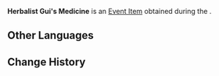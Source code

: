 {{Item Infobox
|id           = 100726
|image        = Item Parcel.png
|type         = Quest Items
|group        = Event Items
|description  = Medicine from Herbalist Gui. Best to send it to the one who ordered it.
|source1      = Given during [[A Very Festive Problem]]
|event        = Lantern Rite Tales
}}
'''Herbalist Gui's Medicine''' is an [[Event Item]] obtained during the {{Quest|A Very Festive Problem}}.

==Other Languages==
{{Other Languages
|default_hidden = 1
|en      = Herbalist Gui's Medicine
|zhs     = 阿桂的药
|zhs_rm  = Ā'guì de Yào
|zht     = 阿桂的藥
|zht_rm  = Ā'guì de Yào
|ja      = 桂の薬
|ja_rm   = Gei no Kusuri{{Assumed}}
|ko      = 아규의 약
|ko_rm   = Yagyu-ui Yak
|es      = Medicina del Herborista Gui
|fr      = Remède de Gui l'herboriste
|ru      = Лекарства травника Гуя
|th      = ยาของนักสมุนไพร Gui
|th_rm   = 
|vi      = Thuốc của Gui
|de      = Kräutersammler Guis Medizin
|id      = Obat Milik Herbalis Gui
|pt      = Medicamentos do Herborista Gui
}}

==Change History==
{{Change History|1.3}}